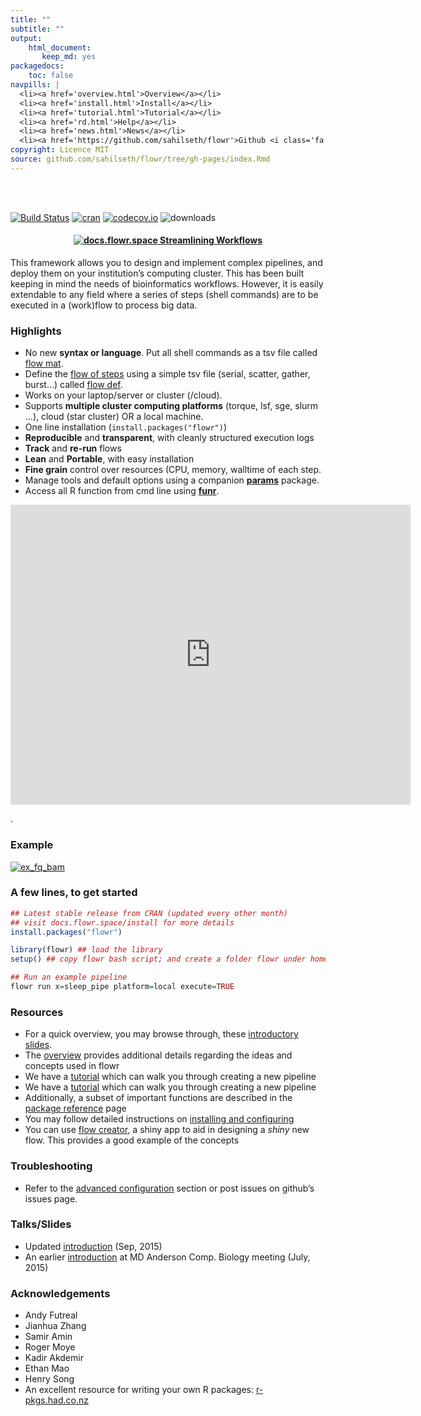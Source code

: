 ```yaml
---
title: ""
subtitle: ""
output: 
    html_document: 
       keep_md: yes
packagedocs:
    toc: false
navpills: |
  <li><a href='overview.html'>Overview</a></li>
  <li><a href='install.html'>Install</a></li>
  <li><a href='tutorial.html'>Tutorial</a></li>
  <li><a href='rd.html'>Help</a></li>
  <li><a href='news.html'>News</a></li>
  <li><a href='https://github.com/sahilseth/flowr'>Github <i class='fa fa-github'></i></a></li>
copyright: Licence MIT
source: github.com/sahilseth/flowr/tree/gh-pages/index.Rmd
---
```



<br>
<br>

[![Build Status](https://travis-ci.org/sahilseth/flowr.svg?branch=master)](https://travis-ci.org/sahilseth/flowr)
[![cran](http://www.r-pkg.org/badges/version/flowr)](http://cran.rstudio.com/web/packages/flowr/index.html)
[![codecov.io](http://codecov.io/github/sahilseth/flowr/coverage.svg?branch=devel)](http://codecov.io/github/sahilseth/flowr?branch=devel)
![downloads](http://cranlogs.r-pkg.org/badges/grand-total/flowr)
<!--![license](https://img.shields.io/badge/license-MIT-blue.svg)-->

<center> <h4><font color="#D3003A">
[![docs.flowr.space](files/logo_green.png) Streamlining Workflows](http://docs.flowr.space)
</font></h4> </center>

This framework allows you to design and implement complex pipelines, and
deploy them on your institution's computing cluster. This has been built
keeping in mind the needs of bioinformatics workflows. However, it is
easily extendable to any field where a series of steps (shell commands)
are to be executed in a (work)flow to process big data.

### Highlights



<!--	- Consider step 1 uses 10 cores for each file; with 50 files it would use 500 cores in total.
	- Next step uses one core for each file, 50 cores in total.
	- Say step C merges them, and uses only 1 core.-->

- No new **syntax or language**. Put all shell commands as a tsv file called [flow mat](http://docs.flowr.space/overview.html#flow_matrix).
- Define the [flow of steps](http://docs.flowr.space/overview.html#relationships) using a simple tsv file (serial, scatter, gather, burst...) called [flow def](http://docs.flowr.space/overview.html#flow_definition).
- Works on your laptop/server or cluster (/cloud).
- Supports **multiple cluster computing platforms** (torque, lsf, sge, slurm ...), cloud (star cluster) OR a local machine.
- One line installation (`install.packages("flowr")`)
- **Reproducible** and **transparent**, with cleanly structured execution logs
- **Track** and **re-run** flows
- **Lean** and **Portable**, with easy installation
- **Fine grain** control over resources (CPU, memory, walltime of each step.
- Manage tools and default options using a companion **[params](http://sahilseth.com/params)** package.
- Access all R function from cmd line using **[funr](http://github.com/sahilseth/funr)**.

<!--
- Effectively process a **multi-step pipeline**, spawning it
across the computing cluster
- Example: 
	- A typical case in next-generation sequencing involves processing of tens of
   [fastqs](http://en.wikipedia.org/wiki/FASTQ_format) for a sample,
   [mapping](http://en.wikipedia.org/wiki/Sequence_alignment) them to a reference genome.
	- Each step requires a range resources in terms of CPU, RAM etc.
	- Some pipelines may reserve the maximum, example say 500 cores throught all the steps
	- flowr would handle the **surge**, reserving 500, 50 or 1; when needed.
	- Now consider the run has 10 samples, all of them would be procesed in
	 parallel, spawning **thousands of cores**.
-   **Reproducible** and **transparent**, with cleanly structured execution logs
-   **Track** and **re-run** flows
-   **Lean** and **Portable**, with easy installation
-->

<!--Find examples and related software: [https://github.com/flow-r](https://github.com/flow-r)-->

<!--<script>
// 2. This code loads the IFrame Player API code asynchronously.
var tag = document.createElement('script');

tag.src = "https://www.youtube.com/iframe_api";
var firstScriptTag = document.getElementsByTagName('script')[0];
firstScriptTag.parentNode.insertBefore(tag, firstScriptTag);

// 3. This function creates an <iframe> (and YouTube player)
//    after the API code downloads.
var player;
function onYouTubeIframeAPIReady() {
    player = new YT.Player('player', {
        height: '390',
        width: '640',
        videoId: 'szDNFioBdPo',
         'startSeconds': 29,
         events: {
            'onReady': onPlayerReady
        }
    });
}
// 4. The API will call this function when the video player is ready.
function onPlayerReady(event) {
    player.setPlaybackRate(1);
    event.target.playVideo();
}
</script>-->

<div id="player"></div>

<iframe width="640" height="480" src="https://www.youtube.com/embed/szDNFioBdPo?rel=0&amp;showinfo=0;autoplay=1;start=29;speed=2" frameborder="0" volume="0"></iframe>.

### Example
[![ex_fq_bam](files/ex_fq_bam.png)](http://rpubs.com/sahiilseth/flowr_fq_bam)


### A few lines, to get started

``` r
## Latest stable release from CRAN (updated every other month)
## visit docs.flowr.space/install for more details
install.packages("flowr")

library(flowr) ## load the library
setup() ## copy flowr bash script; and create a folder flowr under home.

## Run an example pipeline
flowr run x=sleep_pipe platform=local execute=TRUE
```

### Resources
- For a quick overview, you may browse through,
 these [introductory slides](http://sahilseth.github.io/slides/flowrintro).
- The [overview](http://docs.flowr.space/docs.html) provides additional details regarding
the ideas and concepts used in flowr
- We have a [tutorial](http://docs.flowr.space/tutorial.html) which can walk you through creating a
new pipeline
- We have a [tutorial](http://docs.flowr.space/tutorial.html) which can walk you through creating a
new pipeline
- Additionally, a subset of important functions are described in the [package reference](http://docs.flowr.space/rd.html)
page
- You may follow detailed instructions on [installing and configuring](http://docs.flowr.space/install.html)
- You can use [flow creator](https://sseth.shinyapps.io/flow_creator), a shiny app to aid in
	designing a *shiny* new flow. This provides a good example of the concepts


### Troubleshooting

- Refer to the [advanced configuration](http://docs.flowr.space/install.html#troubleshooting) section or post issues on github's issues page.

### Talks/Slides
- Updated [introduction](http://sahilseth.github.io/slides/flowrintro/index.html) (Sep, 2015)
- An earlier [introduction](http://sahilseth.github.io/slides/flowrintro/index_20150706) at 
MD Anderson Comp. Biology meeting (July, 2015)


### Acknowledgements

-   Andy Futreal
-   Jianhua Zhang
-   Samir Amin
-   Roger Moye
-   Kadir Akdemir
-   Ethan Mao
-   Henry Song
-   An excellent resource for writing your own R packages:
    [r-pkgs.had.co.nz](http://r-pkgs.had.co.nz)

<!--why this license http://kbroman.org/pkg_primer/pages/licenses.html -->
<script src = "files/googl.js"></script>
